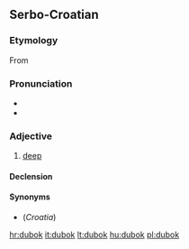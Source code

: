 ==Serbo-Croatian==

===Etymology===
From {{etyl|sla-pro|sh}} {{recons|gъlbokъ|lang=sla-pro}}

===Pronunciation===
* {{IPA|/dǔbok/|lang=sh}}
* {{hyphenation|du|bok}}

===Adjective===
{{sh-adj|head=dùbok|def=duboki|def_a=dùbokī|comp=dublji|comp_a=dȕbljī|r|дубок|ду̀бок}}

# [[deep]]

====Declension====
{{sh-adj-full|dubok|o|dublj|e}}

====Synonyms====
* (''Croatia'') {{l|sh|glubok}}
[[hr:dubok]]
[[it:dubok]]
[[lt:dubok]]
[[hu:dubok]]
[[pl:dubok]]